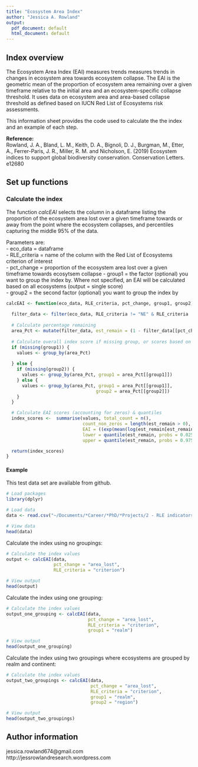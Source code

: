 ```yaml
---
title: "Ecosystem Area Index"
author: "Jessica A. Rowland"
output:
  pdf_document: default
  html_document: default
---
```


## Index overview

The Ecosystem Area Index (EAI) measures trends measures trends in changes in ecosystem area towards ecosystem collapse. The EAI is the geometric mean of the proportion of ecosystem area remaining over a given timeframe relative to the initial area and an ecosystem-specific collapse threshold. It uses data on ecosystem area and area-based collapse threshold as defined based on IUCN Red List of Ecosystems risk assessments.  

This information sheet provides the code used to calculate the the index and an example of each step. 

**Reference:**  
Rowland, J. A., Bland, L. M., Keith, D. A., Bignoli, D. J., Burgman, M., Etter, A., Ferrer-Paris, J. R., Miller, R. M. and Nicholson, E. (2019) Ecosystem indices to support global biodiversity conservation. Conservation Letters. e12680  

## Set up functions

### Calculate the index

The function *calcEAI* selects the column in a dataframe listing the proportion of the ecosystem area lost over a given timeframe towards or away from the point where the ecosystem collapses, and percentiles capturing the middle 95% of the data. 

Parameters are:  
- eco_data = dataframe  
- RLE_criteria = name of the column with the Red List of Ecosystems criterion of interest  
- pct_change = proportion of the ecosystem area lost over a given timeframe towards ecosytsem collapse
- group1 = the factor (optional) you want to group the index by. Where not specified, an EAI will be calculated based on all ecosystems (output = single score)  
- group2 = the second factor (optional) you want to group the index by  

```r
calcEAI <- function(eco_data, RLE_criteria, pct_change, group1, group2){
  
  filter_data <- filter(eco_data, RLE_criteria != "NE" & RLE_criteria != "DD")
  
  # Calculate percentage remaining
  area_Pct <- mutate(filter_data, est_remain = (1 - filter_data[[pct_change]]))
  
  # Calculate overall index score if missing group, or scores based on a classification if specified
  if (missing(group1)) {
    values <- group_by(area_Pct)
    
  } else {
    if (missing(group2)) {
      values <- group_by(area_Pct, group1 = area_Pct[[group1]])
    } else {
      values <- group_by(area_Pct, group1 = area_Pct[[group1]],
                                  group2 = area_Pct[[group2]])
    }
  }

  # Calculate EAI scores (accounting for zeros) & quantiles
  index_scores <-  summarise(values, total_count = n(),
                             count_non_zeros = length(est_remain > 0), # sample size excluding zeros
                             EAI = ((exp(mean(log(est_remain[est_remain > 0])))) * (count_non_zeros/total_count)), # natural log, accounting for zeros
                             lower = quantile(est_remain, probs = 0.025), 
                             upper = quantile(est_remain, probs = 0.975))

  return(index_scores)
}
```

#### Example

This test data set are available from github.

```r
# Load packages
library(dplyr)

# Load data
data <- read.csv("~/Documents/*Career/*PhD/*Projects/2 - RLE indicators/Github script/Github_example_data_EAI.csv")

# View data
head(data)
```

Calculate the index using no groupings:

```r
# Calculate the index values
output <- calcEAI(data,
                  pct_change = "area_lost",
                  RLE_criteria = "criterion")

# View output
head(output)
```

Calculate the index using one grouping:

```r
# Calculate the index values
output_one_grouping <- calcEAI(data,
                               pct_change = "area_lost",
                               RLE_criteria = "criterion",
                               group1 = "realm")

# View output
head(output_one_grouping)
```

Calculate the index using two groupings where ecosystems are grouped by realm and continent:

```r
# Calculate the index values
output_two_groupings <- calcEAI(data,
                                pct_change = "area_lost",
                                RLE_criteria = "criterion",
                                group1 = "realm",
                                group2 = "region")

# View output
head(output_two_groupings)
```

## Author information

jessica.rowland674@gmail.com  
http://jessrowlandresearch.wordpress.com